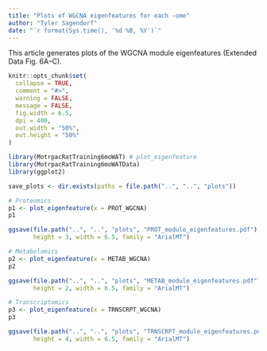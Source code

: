 ```yaml
---
title: "Plots of WGCNA eigenfeatures for each -ome"
author: "Tyler Sagendorf"
date: "`r format(Sys.time(), '%d %B, %Y')`"
---
```


This article generates plots of the WGCNA module eigenfeatures (Extended Data Fig. 6A--C).

```r
knitr::opts_chunk$set(
  collapse = TRUE,
  comment = "#>",
  warning = FALSE,
  message = FALSE,
  fig.width = 6.5,
  dpi = 400,
  out.width = "50%",
  out.height = "50%"
)
```

```r
library(MotrpacRatTraining6moWAT) # plot_eigenfeature
library(MotrpacRatTraining6moWATData)
library(ggplot2)

save_plots <- dir.exists(paths = file.path("..", "..", "plots"))
```

```r
# Proteomics
p1 <- plot_eigenfeature(x = PROT_WGCNA)
p1
```

```r
ggsave(file.path("..", "..", "plots", "PROT_module_eigenfeatures.pdf"), p1,
       height = 3, width = 6.5, family = "ArialMT")
```

```r
# Metabolomics
p2 <- plot_eigenfeature(x = METAB_WGCNA)
p2
```

```r
ggsave(file.path("..", "..", "plots", "METAB_module_eigenfeatures.pdf"), p2,
       height = 2, width = 6.5, family = "ArialMT")
```

```r
# Transcriptomics
p3 <- plot_eigenfeature(x = TRNSCRPT_WGCNA)
p3
```

```r
ggsave(file.path("..", "..", "plots", "TRNSCRPT_module_eigenfeatures.pdf"), p3,
       height = 4, width = 6.5, family = "ArialMT")
```

